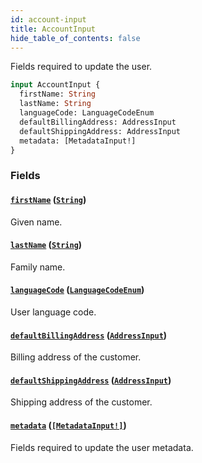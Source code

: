 ```yaml
---
id: account-input
title: AccountInput
hide_table_of_contents: false
---
```


Fields required to update the user.

```graphql
input AccountInput {
  firstName: String
  lastName: String
  languageCode: LanguageCodeEnum
  defaultBillingAddress: AddressInput
  defaultShippingAddress: AddressInput
  metadata: [MetadataInput!]
}
```

### Fields

#### [`firstName`](#) ([`String`](../../../developer/api-reference/scalars/string))

Given name.

#### [`lastName`](#) ([`String`](../../../developer/api-reference/scalars/string))

Family name.

#### [`languageCode`](#) ([`LanguageCodeEnum`](../../../developer/api-reference/enums/language-code-enum))

User language code.

#### [`defaultBillingAddress`](#) ([`AddressInput`](../../../developer/api-reference/inputs/address-input))

Billing address of the customer.

#### [`defaultShippingAddress`](#) ([`AddressInput`](../../../developer/api-reference/inputs/address-input))

Shipping address of the customer.

#### [`metadata`](#) ([`[MetadataInput!]`](../../../developer/api-reference/inputs/metadata-input))

Fields required to update the user metadata.
